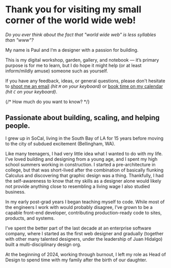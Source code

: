 # Thank you for visiting my small corner of the world wide web!

_Do you ever think about the fact that "world wide web" is less syllables than "www"?_

My name is Paul and I‘m a designer with a passion for building.

This is my digital workshop, garden, gallery, and notebook &mdash; it’s primary purpose is for me to learn, but I do hope it might help (or at least inform/mildly amuse) someone such as yourself.

If you have any feedback, ideas, or general questions, please don't hesitate to [shoot me an email](mailto:paul@hanaoka.co) _(hit `M` on your keyboard)_ or [book time on my calendar](https://cal.com/plhnk) _(hit `C` on your keyboard)_.

{/* How much do you want to know? */}

## Passionate about building, scaling, and helping people.

I grew up in SoCal, living in the South Bay of LA for 15 years before moving to the city of subdued excitement (Bellingham, WA).

Like many teenagers, I had very little idea what I wanted to do with my life. I've loved building and designing from a young age, and I spent my high school summers working in construction. I started a pre-architecture in college, but that was short-lived after the combination of basically flunking Calculus and discovering that graphic design was a thing. Thankfully, I had the self-awareness to know that my skills as a designer alone would likely not provide anything close to resembling a living wage I also studied business.

In my early post-grad years I began teaching myself to code. While most of the engineers I work with would probably disagree, I’ve grown to be a capable front-end developer, contributing production-ready code to sites, products, and systems.

I’ve spent the better part of the last decade at an enterprise software company, where I started as the first web designer and gradually (together with other many talented designers, under the leadership of Juan Hidalgo) built a multi-disciplinary design org.

At the beginning of 2024, working through burnout, I left my role as Head of Design to spend time with my family after the birth of our daughter.
